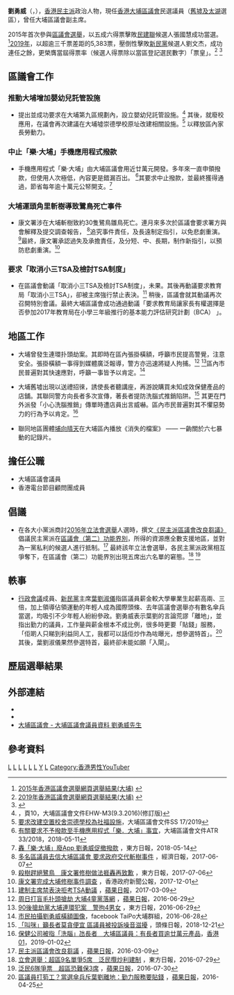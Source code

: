 {{Infobox_officeholder
| name          = 劉勇威
| native_name   = Lau Yung-wai
| image         = 
| caption       = 
| office         = [[大埔區議會|大埔區議會]]議員
| term_start     = 2016年1月1日
| term_end       =
| predecessor    = 張國慧
| successor      = 
| constituency   = [[舊墟及太湖|舊墟及太湖]]
| office1       = [[大埔區議會|大埔區議會]]副主席
| term_start1   = 2020年1月7日
| term_end1     = 2021年12月31日
| chairman1     = [[關永業|關永業]]{{to}}[[毛家俊|毛家俊]]
| predecessor1  = [[鄭俊平|鄭俊平]]
| successor1    = 
| Native place  = 
| date of birth = {{birth date and age|1980|11|10}}
| place of birth= {{HKG-1959}} 
| occupation    = 區議員
| party         = {{TPS}}
| website       = {{facebook|LauYungWai}} 
| spouse        = [[陳蔚嘉|陳蔚嘉]]<ref>{{cite web |title=【重奪區議會｜大埔】阻截大白象工程 夫妻檔劉勇威陳蔚嘉：打破壟斷 光復大埔 |url=https://nextplus.nextmedia.com/article/2_706091_0 |website=壹週刊 |date=2019-11-08 |accessdate=2019-11-17 |archive-date=2019-11-17 |archive-url=https://web.archive.org/web/20191117145619/https://nextplus.nextmedia.com/article/2_706091_0 |dead-url=yes }}</ref>
| educate = 
*[[香港中文大學|香港中文大學]]歷史系碩士
| past = 
}}

'''劉勇威'''（{{lang-en|Lau Yung-wai}}，{{bd|1980年|11月10日|catIdx=K}}），[[民主派_(香港)|香港民主派]]政治人物，現任[[香港|香港]][[大埔區議會|大埔區議會]]民選議員（[[舊墟及太湖|舊墟及太湖]]選區），曾任大埔區議會副主席。

2015年首次參與[[2015年香港區議會選舉|區議會選舉]]，以五成六得票擊敗[[民主建港協進聯盟|民建聯]]候選人張國慧成功當選。<ref>[http://www.elections.gov.hk/dc2015/chi/results_tai_po.html 2015年香港區議會選舉網頁選舉結果(大埔)] {{Wayback|url=http://www.elections.gov.hk/dc2015/chi/results_tai_po.html |date=20151123141639 }}</ref>[[2019年香港區議會選舉|2019年]]，以超逾三千票差距的5,383票，壓倒性擊敗[[新民黨_(香港)|新民黨]]候選人劉文杰，成功連任之餘，更榮膺當屆得票率（候選人得票除以當區登記選民數字）「票皇」。<ref>[http://www.elections.gov.hk/dc2019/chi/results_tai_po.html 2019年香港區議會選舉網頁選舉結果(大埔)] {{Wayback|url=http://www.elections.gov.hk/dc2019/chi/results_tai_po.html |date=20191128101429 }}</ref>
<ref>{{cite web |url=https://www.hkcnews.com/article/25160/2019%E5%8D%80%E8%AD%B0%E6%9C%83%E9%81%B8%E8%88%89-%E5%8A%89%E5%8B%87%E5%A8%81-%E5%BE%97%E7%A5%A8%E7%8E%87-25160/ |title=【數說區選】大埔「傘兵」劉勇威膺區選票王　跟進斬樹、廢「大白象」App獲街坊撐連任 |website=[[眾新聞|眾新聞]] |date=2019-11-29 |accessdate=2019-11-30|archive-date=2021-07-03 |archive-url=https://web.archive.org/web/20210703164242/https://www.hkcnews.com/article/25160/2019%E5%8D%80%E8%AD%B0%E6%9C%83%E9%81%B8%E8%88%89-%E5%8A%89%E5%8B%87%E5%A8%81-%E5%BE%97%E7%A5%A8%E7%8E%87-25160/ |dead-url=no }}</ref>

==區議會工作==

===推動大埔增加嬰幼兒託管設施===

* 提出並成功要求在大埔第九區規劃內，設立嬰幼兒託管設施。<ref>[https://www.districtcouncils.gov.hk/tp/doc/2016_2019/tc/committee_meetings_minutes/EHWC/EHW_M3_20160309_REVISED.pdf ]{{Wayback|url=https://www.districtcouncils.gov.hk/tp/doc/2016_2019/tc/committee_meetings_minutes/EHWC/EHW_M3_20160309_REVISED.pdf |date=20210618100551 }}，頁10，大埔區議會文件EHW-M3(9.3.2016)(修訂版)</ref> 其後，就廢校應用，在議會再次建議在大埔墟崇德學校原址改建相關設施。<ref>[https://www.districtcouncils.gov.hk/tp/doc/2016_2019/tc/committee_meetings_doc/SSC/16263/SS_2019_17.pdf 要求改建空置校舍崇德學校為社福設施]{{Wayback|url=https://www.districtcouncils.gov.hk/tp/doc/2016_2019/tc/committee_meetings_doc/SSC/16263/SS_2019_17.pdf |date=20210618095314 }}，大埔區議會文件SS 17/2019</ref> 以釋放區內家長勞動力。

===中止「樂‧大埔」手機應用程式撥款===

* 手機應用程式「樂‧大埔」由大埔區議會用近廿萬元開發。多年來一直申領撥款，但使用人次極低，內容更是錯漏百出。 <ref>[https://www.districtcouncils.gov.hk/tp/doc/2016_2019/tc/committee_meetings_doc/ATRC/13999/ATR_2018_33.pdf 有關要求不予撥款至手機應用程式「樂．大埔」事宜]{{Wayback|url=https://www.districtcouncils.gov.hk/tp/doc/2016_2019/tc/committee_meetings_doc/ATRC/13999/ATR_2018_33.pdf |date=20210618100558 }}，大埔區議會文件ATR 33/2018，2018-05-11</ref>其要求中止撥款，並最終獲得通過，節省每年逾十萬元公帑開支。<ref>[http://orientaldaily.on.cc/cnt/news/20180514/00176_121.html 轟「樂‧大埔」廢App 劉勇威促撤撥款] {{Wayback|url=http://orientaldaily.on.cc/cnt/news/20180514/00176_121.html |date=20191017024846 }}，東方日報，2018-05-14</ref>

===大埔運頭角里斬樹導致鷺鳥死亡事件===

* 康文署涉在大埔斬樹致約30隻鷺鳥雛鳥死亡。連月來多次於區議會要求署方與會解釋及提交調查報告， <ref>[https://topick.hket.com/article/1830972/  多名區議員去信大埔區議會 要求政府交代斬樹事件] {{Wayback|url=https://topick.hket.com/article/1830972/ |date=20180107061236 }}，經濟日報，2017-06-07</ref>追究事件責任，及長遠制定指引，以免悲劇重演。<ref>[http://hk.on.cc/hk/bkn/cnt/news/20170706/bkn-20170706161959669-0706_00822_001.html 殺樹趕絕鷺鳥　康文署修樹做法捱轟再致歉] {{Wayback|url=http://hk.on.cc/hk/bkn/cnt/news/20170706/bkn-20170706161959669-0706_00822_001.html |date=20191016041910 }}，東方日報，2017-07-06</ref>最終，康文署承認過失及承擔責任，及分短、中、長期，制作新指引，以預防悲劇重演。<ref>[http://www.info.gov.hk/gia/general/201712/01/P2017120100317.htm 康文署完成大埔修樹事件調查] {{Wayback|url=http://www.info.gov.hk/gia/general/201712/01/P2017120100317.htm |date=20190901031126 }}，香港政府新聞公報，2017-12-01</ref>

===要求「取消小三TSA及檢討TSA制度」===

* 在區議會動議「取消小三TSA及檢討TSA制度」，未果。其後再動議要求教育局「取消小三TSA」，卻被主席強行禁止表決。<ref>[http://hk.apple.nextmedia.com/news/art/20170309/19952452 建制主席禁表決拒考TSA動議] {{Wayback|url=http://hk.apple.nextmedia.com/news/art/20170309/19952452 |date=20170517002150 }}，[[蘋果日報_(香港)|蘋果日報]]，2017-03-09</ref> 稍後，區議會就其動議再次召開特別會議。最終大埔區議會成功通過動議「要求教育局讓家長有權選擇是否參加2017年教育局在小學三年級推行的基本能力評估研究計劃（BCA） 」。

==地區工作==
* 大埔曾發生連環扑頭劫案。其即時在區內張掛橫額，呼籲市民提高警覺，注意安全。張掛橫額一事得到媒體廣泛報導，警方亦迅速將疑人拘捕。<ref>[http://hk.apple.nextmedia.com/realtime/breaking/20160629/55294459 周日打盲毛扑頭搶劫 大埔4童黨落網] {{Wayback|url=http://hk.apple.nextmedia.com/realtime/breaking/20160629/55294459 |date=20160817095658 }}，[[蘋果日報_(香港)|蘋果日報]]，2016-06-29</ref> <ref>[http://hk.on.cc/hk/bkn/cnt/news/20160629/bkn-20160629172246536-0629_00822_001.html 90後搶劫黨大埔連環犯案　警拘4男女] {{Wayback|url=http://hk.on.cc/hk/bkn/cnt/news/20160629/bkn-20160629172246536-0629_00822_001.html |date=20191016024814 }}，東方日報，2016-06-29</ref>區內市民普遍對其快速應對，呼籲一事皆予以肯定。<ref>[https://www.facebook.com/photo.php?fbid=10207944532064015 市民拍攝劉勇威橫額圖像]，facebook TaiPo大埔群組，2016-06-28</ref>

* 大埔舊墟出現以送禮招徠，誘使長者聽講座，再游說購買未知成效保健產品的店舖。其聯同警方向長者多次宣傳，著長者提防洗腦式推銷陷阱。<ref>[http://hd.stheadline.com/news/daily/hk/727495/ 「叫咪」籲長者莫貪便宜﻿ ﻿區議員被投訴噪音滋擾] {{Wayback|url=http://hd.stheadline.com/news/daily/hk/727495/ |date=20190428051438 }}，頭條日報，2018-12-21</ref> 其更在門外派發「小心洗腦推銷」傳單時遭店員出言威嚇。區內市民普遍對其不懼惡勢力的行為予以肯定。<ref>[https://www.hk01.com/18%E5%8D%80%E6%96%B0%E8%81%9E/277432/ 保健公司被指「洗腦」氹長者　大埔區議員：有長者買逾廿萬元產品]{{Wayback|url=https://www.hk01.com/18%E5%8D%80%E6%96%B0%E8%81%9E/277432/%E4%BF%9D%E5%81%A5%E5%85%AC%E5%8F%B8%E8%A2%AB%E6%8C%87-%E6%B4%97%E8%85%A6-%E6%B0%B9%E9%95%B7%E8%80%85-%E5%A4%A7%E5%9F%94%E5%8D%80%E8%AD%B0%E5%93%A1-%E6%9C%89%E9%95%B7%E8%80%85%E8%B2%B7%E9%80%BE%E5%BB%BF%E8%90%AC%E5%85%83%E7%94%A2%E5%93%81 |date=20191102162003 }}，[[香港01|香港01]]，2019-01-02</ref>

* 聯同地區團體[[埔向晴天|埔向晴天]]在大埔區內播放《消失的檔案》 —— 一齣關於六七暴動的記錄片。

==擔任公職==
*大埔區議會議員
*香港電台節目顧問團成員

==倡議==
* 在各大小黨派商討[[2016年立法會選舉|2016年立法會選舉]]人選時，撰文[http://hk.apple.nextmedia.com/news/art/20160309/19521874 《民主派區議會改良芻議》]{{Wayback|url=http://hk.apple.nextmedia.com/news/art/20160309/19521874 |date=20160825201743 }}倡議民主黨派在[[區議會（第二）功能界別|區議會（第二）功能界別]]，所得的資源應全數支援地區，並對為一黨私利的候選人進行抵制。<ref>[http://hk.apple.nextmedia.com/news/art/20160309/19521874 民主派區議會改良芻議] {{Wayback|url=http://hk.apple.nextmedia.com/news/art/20160309/19521874 |date=20160825201743 }}，[[蘋果日報_(香港)|蘋果日報]]，2016-03-09</ref> 最終該年立法會選舉，各民主黨派政黨相互爭奪下，在區議會（第二）功能界別出現五席出六名單的窘態。<ref>[http://hk.on.cc/hk/bkn/cnt/news/20160729/bkn-20160729204931867-0729_00822_001.html 立會選舉：超區9名單爭5席　泛民攬炒利建制] {{Wayback|url=http://hk.on.cc/hk/bkn/cnt/news/20160729/bkn-20160729204931867-0729_00822_001.html |date=20191029041744 }}，東方日報，2016-07-29</ref> <ref>[http://hk.apple.nextmedia.com/legco2016/news/all/19715895 泛民6隊爭票　超區恐難保3席] {{Wayback|url=http://hk.apple.nextmedia.com/legco2016/news/all/19715895 |date=20161201080928 }}，[[蘋果日報_(香港)|蘋果日報]]，2016-07-30</ref>

==軼事==
* [[行政會議|行政會議]]成員、[[新民黨_(香港)|新民黨]]主席[[葉劉淑儀|葉劉淑儀]]指區議員薪金較大學畢業生起薪高兩、三倍，加上領導佔領運動的年輕人成為國際頭條、去年區議會選舉亦有數名傘兵當選，均吸引不少年輕人紛紛參政。劉勇威表示葉劉的言論荒謬「離地」，並指出勤力的議員，工作量與薪金根本不成比例，很多時更要「貼錢」服務，「佢啲人只睇到利益同人工，我都可以話佢炒作為咗曝光，想參選特首」。<ref>[http://hk.apple.nextmedia.com/realtime/news/20160425/55029164 區議員打筍工？當選傘兵斥葉劉離地：勤力服務要貼錢] {{Wayback|url=http://hk.apple.nextmedia.com/realtime/news/20160425/55029164 |date=20160731025945 }}，[[蘋果日報_(香港)|蘋果日報]]，2016-04-25</ref>其後，葉劉淑儀果然參選特首，最終卻未能如願「入閘」。

==歷屆選舉結果==
{{Election box begin |名稱=[[2019年香港區議會選舉結果#大埔區|2019年大埔區議會舊墟及太湖選區]]}}
{{Election box candidate with party link
  |政黨      =  新民黨
  |政黨2     =  [[公民力量_(香港)|公民力量]]
  |編號      = ①
  |候選人    = 劉文杰
  |票數      =2,310
  |百分比    =30.02
  |增減      =不適用
  |當選      = 
}}
{{Election box candidate with party link
  |政黨      = 大埔民主聯盟
  |政黨2    = {{TPS}}
  |編號      = ②
  |候選人    =  '''劉勇威'''
  |票數      ='''5,383'''
  |百分比    ='''69.97'''
  |增減      ={{increase}}13.88
  |當選      = yes
}}
{{Election box majority
  |票數      = 3,073
  |百分比    =39.95
  |增減      ={{increase}}27.77
}}
{{Election box end}}

{{Election box begin |名稱=[[2015年香港區議會選舉結果#大埔區|2015年大埔區議會舊墟及太湖選區]]}}
{{Election box candidate with party link
  |政黨     = 埔向晴天
  |編號     = ①
  |候選人   =  '''劉勇威'''
  |票數     = '''2,170''' 
  |百分比   = '''56.09'''
  |增減     = 不適用
  |當選     = yes
}}
{{Election box candidate with party link
  |政黨      = 民建聯
  |編號      = ②
  |候選人    = 張國慧
  |票數      = 1,699
  |百分比    = 43.91
  |增減      = {{decrease}}9.29
}}
{{Election box majority
  |票數      = 471
  |百分比    = 12.18
  |增減      = {{decrease}}1.21
}}
{{Election box end}}

== 外部連結 ==
*{{facebook|LauYungWai}}
* {{youtube|channel=UC45oTYIwLccsmUH-JH8ujDg}}
* [http://www.districtcouncils.gov.hk/tp/tc_chi/members/info/dc_member_list_detail.php?member_id=1934 大埔區議會 - 大埔區議會議員資料 劉勇威先生]{{Wayback|url=http://www.districtcouncils.gov.hk/tp/tc_chi/members/info/dc_member_list_detail.php?member_id=1934 |date=20170903142616 }}

== 參考資料 ==
<references />

{{start box}}
{{s-par}}
{{s-before|[[張國慧|張國慧]]}}
{{s-title|[[大埔區議會|大埔區議會]]<br>{{small|[[舊墟及太湖|舊墟及太湖]]選區區議員}}|2016年1月1日 — }}
{{s-inc|rows=2}}
{{s-before|[[鄭俊平|鄭俊平]]}}
{{s-title|[[大埔區議會|大埔區議會]]副主席|2020年1月7日－}}
{{end box}}
{{大埔區議會議員 (2020-2023)}}
[[Category:大埔區議員|L]]
[[Category:香港政治人物|L]]
[[Category:教育工作者出身的政治人物|L]]
[[Category:香港民主派人士|L]]
[[Category:潮州會館中學校友|L]]
[[Category:香港中文大學校友|L]]
[[Category:劉姓|Y]]
[[Category:香港區議員|L]]
[[Category:香港男性YouTuber|Category:香港男性YouTuber]]